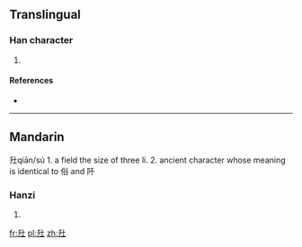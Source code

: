 ==Translingual==

===Han character===
{{Han char|rn=32|rad=土|as=03|sn=6|four=|canj=竹十土 (HJG)}}

# {{defn|Han|sort=土03}}

====References====
* {{Han ref|kx=0224.120|dkj=04891|hdz=10419.080|uh=5731|ud=22321}}

----

==Mandarin==
圱qiān/sú
1. a field the size of three li.
2. ancient character whose meaning is identical to 俗 and 阡

===Hanzi===
{{cmn-hanzi|pin=[[chǎng]] ([[chang3]]), [[qiān]] ([[qian1]])|wg=ch'ang<sup>3</sup>, ch'ien<sup>1</sup>}}

# {{defn|Mandarin|sort=土03}}

[[fr:圱]]
[[pl:圱]]
[[zh:圱]]